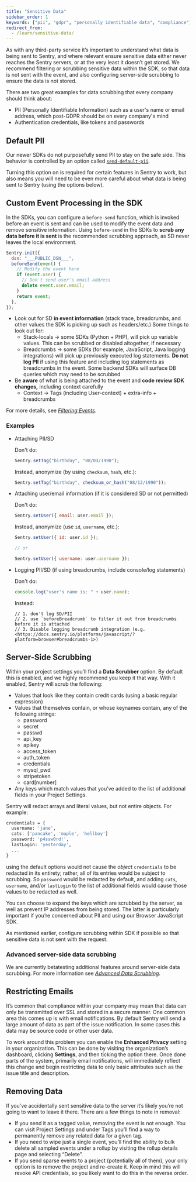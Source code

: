 ```yaml
---
title: "Sensitive Data"
sidebar_order: 1
keywords: ["pii", "gdpr", "personally identifiable data", "compliance"]
redirect_from:
  - /learn/sensitive-data/
---
```


As with any third-party service it’s important to understand what data is being sent to Sentry, and where relevant ensure sensitive data either never reaches the Sentry servers, or at the very least it doesn’t get stored. We recommend filtering or scrubbing sensitive data within the SDK, so that data is not sent with the event, and also configuring server-side scrubbing to ensure the data is not stored.

There are two great examples for data scrubbing that every company should think about:

- PII (Personally Identifiable Information) such as a user's name or email address, which post-GDPR should be on every company's mind
- Authentication credentials, like tokens and passwords

## Default PII

Our newer SDKs do not purposefully send PII to stay on the safe side. This behavior is controlled by an option called [`send-default-pii`](/error-reporting/configuration/#send-default-pii).

Turning this option on is required for certain features in Sentry to work, but also means you will need to be even more careful about what data is being sent to Sentry (using the options below).

## Custom Event Processing in the SDK

In the SDKs, you can configure a `before-send` function, which is invoked before an event is sent and can be used to modify the event data and remove sensitive information. Using `before-send` in the SDKs to **scrub any data before it is sent** is the recommended scrubbing approach, as SD never leaves the local environment.

```javascript
Sentry.init({
  dsn: "___PUBLIC_DSN___",
  beforeSend(event) {
    // Modify the event here
    if (event.user) {
      // Don't send user's email address
      delete event.user.email;
    }
    return event;
  },
});
```

- Look out for SD **in event information** (stack trace, breadcrumbs, and other values the SDK is picking up such as headers/etc.) Some things to look out for:
  - Stack-locals → some SDKs (Python + PHP), will pick up variable values. This can be scrubbed or disabled altogether, if necessary
  - Breadcrumbs → some SDKs (for example, JavaScript, Java logging integrations) will pick up previously executed log statements. **Do not log PII** if using this feature and including log statements as breadcrumbs in the event. Some backend SDKs will surface DB queries which may need to be scrubbed
- Be **aware** of what is being attached to the event and **code review SDK changes,** including context carefully
  - Context → Tags (including User-context) + extra-info + breadcrumbs

For more details, see [_Filtering Events_](/error-reporting/configuration/filtering/).

### Examples

- Attaching PII/SD

  Don't do:

  ```javascript
  Sentry.setTag("birthday", "08/03/1990");
  ```

  Instead, anonymize (by using `checksum`, `hash`, etc.):

  ```javascript
  Sentry.setTag("birthday", checksum_or_hash("08/12/1990"));
  ```

- Attaching user/email information (if it is considered SD or not permitted)

  Don't do:

  ```javascript
  Sentry.setUser({ email: user.email });
  ```

  Instead, anonymize (use `id`, `username`, etc.):

  ```javascript
  Sentry.setUser({ id: user.id });

  // or

  Sentry.setUser({ username: user.username });
  ```

- Logging PII/SD (if using breadcrumbs, include console/log statements)

  Don't do:

  ```javascript
  console.log("user's name is: " + user.name);
  ```

  Instead:

  ```
  // 1. don't log SD/PII
  // 2. use `beforeBreadcrumb` to filter it out from breadcrumbs before it is attached
  // 3. Disable logging breadcrumb integration (e.g. <https://docs.sentry.io/platforms/javascript/?platform=browser#breadcrumbs-1>)
  ```

## Server-Side Scrubbing

Within your project settings you’ll find a **Data Scrubber** option. By default this is enabled, and we highly recommend you keep it that way. With it enabled, Sentry will scrub the following:

- Values that look like they contain credit cards (using a basic regular expression)
- Values that themselves contain, or whose keynames contain, any of the following strings:
  - password
  - secret
  - passwd
  - api_key
  - apikey
  - access_token
  - auth_token
  - credentials
  - mysql_pwd
  - stripetoken
  - card[number]
- Any keys which match values that you’ve added to the list of additional fields in your Project Settings.

Sentry will redact arrays and literal values, but not entire objects. For example:

```bash
credentials = {
  username: 'jane',
  cats: ['pancake', 'maple', 'hellboy']
  password: 'p4ssw0rd!',
  lastLogin: 'yesterday',
  ...
}
```

using the default options would not cause the _object_ `credentials` to be redacted in its entirety; rather, all of its entries would be subject to scrubbing. So `password` would be redacted by default, and adding `cats`, `username`, and/or `lastLogin` to the list of additional fields would cause those values to be redacted as well.

You can choose to expand the keys which are scrubbed by the server, as well as prevent IP addresses from being stored. The latter is particularly important if you’re concerned about PII and using our Browser JavaScript SDK.

As mentioned earlier, configure scrubbing within SDK if possible so that sensitive data is not sent with the request.

### Advanced server-side data scrubbing

We are currently betatesting additional features around server-side data scrubbing. For more information see [_Advanced Data Scrubbing_](/data-management/advanced-datascrubbing/).

## Restricting Emails

It’s common that compliance within your company may mean that data can only be transmitted over SSL and stored in a secure manner. One common area this comes up is with email notifications. By default Sentry will send a large amount of data as part of the issue notification. In some cases this data may be source code or other user data.

To work around this problem you can enable the **Enhanced Privacy** setting in your organization. This can be done by visiting the organization’s dashboard, clicking **Settings**, and then ticking the option there. Once done parts of the system, primarily email notifications, will immediately reflect this change and begin restricting data to only basic attributes such as the issue title and description.

## Removing Data

If you’ve accidentally sent sensitive data to the server it’s likely you’re not going to want to leave it there. There are a few things to note in removal:

- If you send it as a tagged value, removing the event is not enough. You can visit Project Settings and under Tags you’ll find a way to permanently remove any related data for a given tag.
- If you need to wipe just a single event, you’ll find the ability to bulk delete all sampled events under a rollup by visiting the rollup details page and selecting “Delete”.
- If you send sparse events to a project (potentially all of them), your only option is to remove the project and re-create it. Keep in mind this will revoke API credentials, so you likely want to do this in the reverse order.
